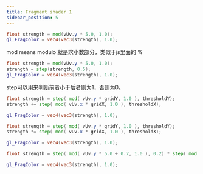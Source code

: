 ```yaml
---
title: Fragment shader 1
sidebar_position: 5
---
```


<Scene/>

```glsl
float strength = mod(vUv.y * 5.0, 1.0);
gl_FragColor = vec4(vec3(strength), 1.0);
```
mod means modulo 就是求小数部分，类似于js里面的 %

```glsl
float strength = mod(vUv.y * 5.0, 1.0);
strength = step(strength, 0.5);
gl_FragColor = vec4(vec3(strength), 1.0);
```
step可以用来判断前者小于后者则为1，否则为0。

```glsl
float strength = step( mod( vUv.y * gridY, 1.0 ), thresholdY);
strength += step( mod( vUv.x * gridX, 1.0 ), thresholdX);

gl_FragColor = vec4(vec3(strength), 1.0);
```

```glsl
float strength = step( mod( vUv.y * gridY, 1.0 ), thresholdY);
strength *= step( mod( vUv.x * gridX, 1.0 ), thresholdX);

gl_FragColor = vec4(vec3(strength), 1.0);
```

```glsl
float strength = step( mod( vUv.y * 5.0 + 0.7, 1.0 ), 0.2) * step( mod( vUv.x * 5.0, 1.0 ), 0.8) + step( mod( vUv.y * 5.0, 1.0 ), 0.8) * step( mod( vUv.x * 5.0 + 0.7, 1.0 ), 0.2);

gl_FragColor = vec4(vec3(strength), 1.0);
```

